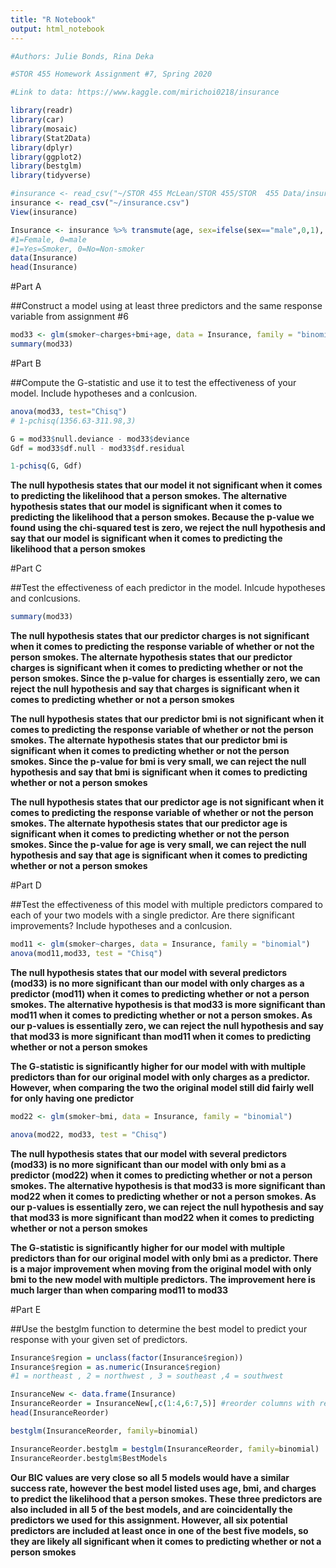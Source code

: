 ---
title: "R Notebook"
output: html_notebook
---

```{r}
#Authors: Julie Bonds, Rina Deka

#STOR 455 Homework Assignment #7, Spring 2020

#Link to data: https://www.kaggle.com/mirichoi0218/insurance
```



```{r message=FALSE, warning=FALSE}
library(readr)
library(car)
library(mosaic)
library(Stat2Data)
library(dplyr)
library(ggplot2)
library(bestglm)
library(tidyverse)
```

```{r}
#insurance <- read_csv("~/STOR 455 McLean/STOR 455/STOR  455 Data/insurance.csv")
insurance <- read_csv("~/insurance.csv")
View(insurance)
```

```{r}
Insurance <- insurance %>% transmute(age, sex=ifelse(sex=="male",0,1), bmi, children, smoker=ifelse(smoker=="no",0,1),region, charges)
#1=Female, 0=male
#1=Yes=Smoker, 0=No=Non-smoker
data(Insurance)
head(Insurance)
```

#Part A 

##Construct a model using at least three predictors and the same response variable from assignment #6 


```{r}

mod33 <- glm(smoker~charges+bmi+age, data = Insurance, family = "binomial")
summary(mod33)
```

#Part B

##Compute the G-statistic and use it to test the effectiveness of your model. Include hypotheses and a conlcusion.


```{r}
anova(mod33, test="Chisq")
# 1-pchisq(1356.63-311.98,3)

G = mod33$null.deviance - mod33$deviance
Gdf = mod33$df.null - mod33$df.residual

1-pchisq(G, Gdf)


```

**The null hypothesis states that our model it not significant when it comes to predicting the likelihood that a person smokes. The alternative hypothesis states that our model is significant when it comes to predicting the likelihood that a person smokes. Because the p-value we found using the chi-squared test is zero, we reject the null hypothesis and say that our model is significant when it comes to predicting the likelihood that a person smokes**



#Part C

##Test the effectiveness of each predictor in the model. Inlcude hypotheses and conlcusions.

```{r}
summary(mod33)
```


**The null hypothesis states that our predictor charges is not significant when it comes to predicting the response variable of whether or not the person smokes. The alternate hypothesis states that our predictor charges is significant when it comes to predicting whether or not the person smokes. Since the p-value for charges is essentially zero, we can reject the null hypothesis and say that charges is significant when it comes to predicting whether or not a person smokes**

**The null hypothesis states that our predictor bmi is not significant when it comes to predicting the response variable of whether or not the person smokes. The alternate hypothesis states that our predictor bmi is significant when it comes to predicting whether or not the person smokes. Since the p-value for bmi is very small, we can reject the null hypothesis and say that bmi is significant when it comes to predicting whether or not a person smokes**

**The null hypothesis states that our predictor age is not significant when it comes to predicting the response variable of whether or not the person smokes. The alternate hypothesis states that our predictor age is significant when it comes to predicting whether or not the person smokes. Since the p-value for age is very small, we can reject the null hypothesis and say that age is significant when it comes to predicting whether or not a person smokes**



#Part D

##Test the effectiveness of this model with multiple predictors compared to each of your two models with a single predictor. Are there significant improvements? Include hypotheses and a conlcusion.

```{r}

mod11 <- glm(smoker~charges, data = Insurance, family = "binomial")
anova(mod11,mod33, test = "Chisq")
```

**The null hypothesis states that our model with several predictors (mod33) is no more significant than our model with only charges as a predictor (mod11) when it comes to predicting whether or not a person smokes. The alternative hypothesis is that mod33 is more significant than mod11 when it comes to predicting whether or not a person smokes. As our p-values is essentially zero, we can reject the null hypothesis and say that mod33 is more significant than mod11 when it comes to predicting whether or not a person smokes**

**The G-statistic is significantly higher for our model with with multiple predictors than for our original model with only charges as a predictor. However, when comparing the two the original model still did fairly well for only having one predictor**

```{r}

mod22 <- glm(smoker~bmi, data = Insurance, family = "binomial")

anova(mod22, mod33, test = "Chisq")

```

**The null hypothesis states that our model with several predictors (mod33) is no more significant than our model with only bmi as a predictor (mod22) when it comes to predicting whether or not a person smokes. The alternative hypothesis is that mod33 is more significant than mod22 when it comes to predicting whether or not a person smokes. As our p-values is essentially zero, we can reject the null hypothesis and say that mod33 is more significant than mod22 when it comes to predicting whether or not a person smokes**

**The G-statistic is significantly higher for our model with multiple predictors than for our original model with only bmi as a predictor. There is a major improvement when moving from the original model with only bmi to the new model with multiple predictors. The improvement here is much larger than when comparing mod11 to mod33**



#Part E

##Use the bestglm function to determine the best model to predict your response with your given set of predictors.


```{r}

Insurance$region = unclass(factor(Insurance$region))
Insurance$region = as.numeric(Insurance$region)
#1 = northeast , 2 = northwest , 3 = southeast ,4 = southwest

InsuranceNew <- data.frame(Insurance)
InsuranceReorder = InsuranceNew[,c(1:4,6:7,5)] #reorder columns with response last
head(InsuranceReorder)
```

```{r}
bestglm(InsuranceReorder, family=binomial)

InsuranceReorder.bestglm = bestglm(InsuranceReorder, family=binomial)
InsuranceReorder.bestglm$BestModels
```

**Our BIC values are very close so all 5 models would have a similar success rate, however the best model listed uses age, bmi, and charges to predict the likelihood that a person smokes. These three predictors are also included in all 5 of the best models, and are coincidentally the predictors we used for this assignment. However, all six potential predictors are included at least once in one of the best five models, so they are likely all significant when it comes to predicting whether or not a person smokes**
